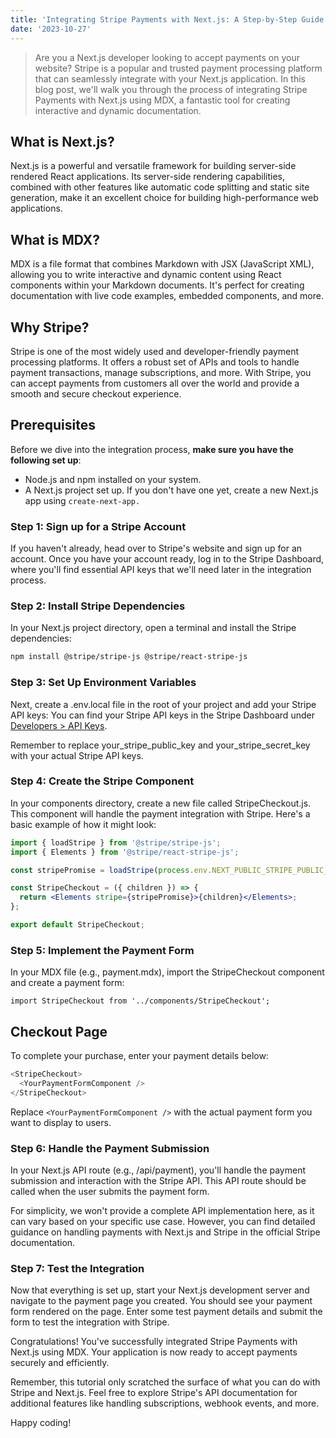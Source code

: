 ```yaml
---
title: 'Integrating Stripe Payments with Next.js: A Step-by-Step Guide in MDX'
date: '2023-10-27'
---
```


> Are you a Next.js developer looking to accept payments on your website? Stripe is a popular and trusted payment processing platform that can seamlessly integrate with your Next.js application. In this blog post, we'll walk you through the process of integrating Stripe Payments with Next.js using MDX, a fantastic tool for creating interactive and dynamic documentation.

## What is Next.js?

Next.js is a powerful and versatile framework for building server-side rendered React applications. Its server-side rendering capabilities, combined with other features like automatic code splitting and static site generation, make it an excellent choice for building high-performance web applications.

## What is MDX?

MDX is a file format that combines Markdown with JSX (JavaScript XML), allowing you to write interactive and dynamic content using React components within your Markdown documents. It's perfect for creating documentation with live code examples, embedded components, and more.

## Why Stripe?

Stripe is one of the most widely used and developer-friendly payment processing platforms. It offers a robust set of APIs and tools to handle payment transactions, manage subscriptions, and more. With Stripe, you can accept payments from customers all over the world and provide a smooth and secure checkout experience.

## Prerequisites

Before we dive into the integration process, **make sure you have the following set up**:

- Node.js and npm installed on your system.
- A Next.js project set up. If you don't have one yet, create a new Next.js app using `create-next-app.`

### Step 1: Sign up for a Stripe Account

If you haven't already, head over to Stripe's website and sign up for an account. Once you have your account ready, log in to the Stripe Dashboard, where you'll find essential API keys that we'll need later in the integration process.

### Step 2: Install Stripe Dependencies

In your Next.js project directory, open a terminal and install the Stripe dependencies:

```bash
npm install @stripe/stripe-js @stripe/react-stripe-js
```

### Step 3: Set Up Environment Variables

Next, create a .env.local file in the root of your project and add your Stripe API keys:
You can find your Stripe API keys in the Stripe Dashboard under [Developers > API Keys](https://dashboard.stripe.com/test/apikeys).

Remember to replace your_stripe_public_key and your_stripe_secret_key with your actual Stripe API keys.

### Step 4: Create the Stripe Component

In your components directory, create a new file called StripeCheckout.js. This component will handle the payment integration with Stripe. Here's a basic example of how it might look:

```jsx title="How install" showLineNumbers {2}
import { loadStripe } from '@stripe/stripe-js';
import { Elements } from '@stripe/react-stripe-js';

const stripePromise = loadStripe(process.env.NEXT_PUBLIC_STRIPE_PUBLIC_KEY);

const StripeCheckout = ({ children }) => {
  return <Elements stripe={stripePromise}>{children}</Elements>;
};

export default StripeCheckout;
```

### Step 5: Implement the Payment Form

In your MDX file (e.g., payment.mdx), import the StripeCheckout component and create a payment form:

```mdx
import StripeCheckout from '../components/StripeCheckout';
```

## Checkout Page

To complete your purchase, enter your payment details below:

```js
<StripeCheckout>
  <YourPaymentFormComponent />
</StripeCheckout>
```

Replace `<YourPaymentFormComponent />` with the actual payment form you want to display
to users.

### Step 6: Handle the Payment Submission

In your Next.js API route (e.g., /api/payment), you'll handle the payment submission and interaction with the Stripe API. This API route should be called when the user submits the payment form.

For simplicity, we won't provide a complete API implementation here, as it can vary based on your specific use case. However, you can find detailed guidance on handling payments with Next.js and Stripe in the official Stripe documentation.

### Step 7: Test the Integration

Now that everything is set up, start your Next.js development server and navigate to the payment page you created. You should see your payment form rendered on the page. Enter some test payment details and submit the form to test the integration with Stripe.

Congratulations! You've successfully integrated Stripe Payments with Next.js using MDX. Your application is now ready to accept payments securely and efficiently.

Remember, this tutorial only scratched the surface of what you can do with Stripe and Next.js. Feel free to explore Stripe's API documentation for additional features like handling subscriptions, webhook events, and more.

Happy coding!
